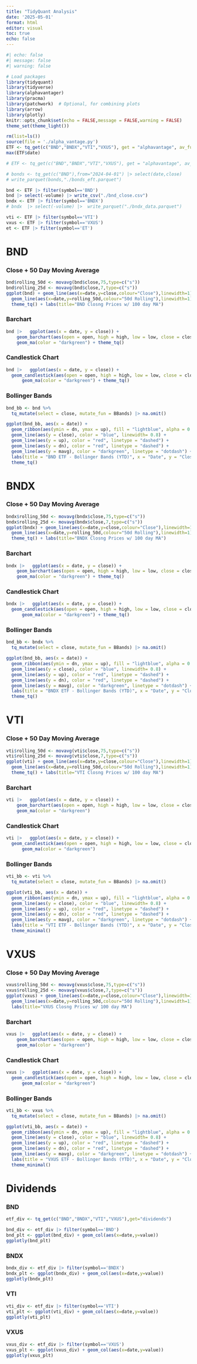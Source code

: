 ---
title: "TidyQuant Analysis"
date: '2025-05-01'
format: html
editor: visual
toc: true
echo: false
---

```{r}
#| echo: false
#| message: false
#| warning: false

# Load packages
library(tidyquant)
library(tidyverse)
library(alphavantager)
library(pracma)
library(patchwork)  # Optional, for combining plots
library(arrow)
library(plotly)
knitr::opts_chunk$set(echo = FALSE,message = FALSE,warning = FALSE)
theme_set(theme_light())
```

```{r}
rm(list=ls())
source(file = './alpha_vantage.py')
ETF <- tq_get(c("BND","BNDX","VTI","VXUS"), get = "alphavantage", av_fun = "TIME_SERIES_DAILY", from = as.Date(format(Sys.Date(), "%Y-01-01"))) |> rename(date = timestamp)
max(ETF$date)


```

```{r}
# ETF <- tq_get(c("BND","BNDX","VTI","VXUS"), get = "alphavantage", av_fun = "TIME_SERIES_DAILY") |> rename(date = timestamp)

# bonds <- tq_get(c("BND"),from="2024-04-01") |> select(date,close)
# write_parquet(bonds,"./bonds_eft.parquet")
```

```{r}
bnd <- ETF |> filter(symbol=='BND')
bnd |> select(-volume) |> write_csv("./bnd_close.csv")
bndx <- ETF |> filter(symbol=='BNDX')
# bndx  |> select(-volume) |>  write_parquet("./bndx_data.parquet")

vti <- ETF |> filter(symbol=='VTI')
vxus <- ETF |> filter(symbol=='VXUS')
et <- ETF |> filter(symbol=='ET')

```

# BND

### Close + 50 Day Moving Average

```{r}
bnd$rolling_50d <- movavg(bnd$close,75,type=c("s"))
bnd$rolling_25d <- movavg(bnd$close,7,type=c("s"))
ggplot(bnd) + geom_line(aes(x=date,y=close,colour="Close"),linewidth=1) +
  geom_line(aes(x=date,y=rolling_50d,colour="50d Rolling"),linewidth=1) +
  theme_tq() + labs(title="BND Closng Prices w/ 100 day MA")
```

### Barchart

```{r}
bnd |>   ggplot(aes(x = date, y = close)) +
    geom_barchart(aes(open = open, high = high, low = low, close = close)) +
    geom_ma(color = "darkgreen") + theme_tq()
```

### Candlestick Chart

```{r}
bnd |>   ggplot(aes(x = date, y = close)) +
  geom_candlestick(aes(open = open, high = high, low = low, close = close)) +
      geom_ma(color = "darkgreen") + theme_tq()
```

### Bollinger Bands

```{r}
bnd_bb <- bnd %>%
  tq_mutate(select = close, mutate_fun = BBands) |> na.omit()

ggplot(bnd_bb, aes(x = date)) +
  geom_ribbon(aes(ymin = dn, ymax = up), fill = "lightblue", alpha = 0.3) +
  geom_line(aes(y = close), color = "blue", linewidth= 0.8) +
  geom_line(aes(y = up), color = "red", linetype = "dashed") +
  geom_line(aes(y = dn), color = "red", linetype = "dashed") +
  geom_line(aes(y = mavg), color = "darkgreen", linetype = "dotdash") +
  labs(title = "BND ETF - Bollinger Bands (YTD)", x = "Date", y = "Closing Price") +
  theme_tq()

```

# BNDX

### Close + 50 Day Moving Average

```{r}
bndx$rolling_50d <- movavg(bndx$close,75,type=c("s"))
bndx$rolling_25d <- movavg(bndx$close,7,type=c("s"))
ggplot(bndx) + geom_line(aes(x=date,y=close,colour="Close"),linewidth=1) +
  geom_line(aes(x=date,y=rolling_50d,colour="50d Rolling"),linewidth=1) +
  theme_tq() + labs(title="BNDX Closng Prices w/ 100 day MA")
```

### Barchart

```{r}
bndx |>   ggplot(aes(x = date, y = close)) +
    geom_barchart(aes(open = open, high = high, low = low, close = close)) +
    geom_ma(color = "darkgreen") + theme_tq()
```

### Candlestick Chart

```{r}
bndx |>   ggplot(aes(x = date, y = close)) +
  geom_candlestick(aes(open = open, high = high, low = low, close = close)) +
      geom_ma(color = "darkgreen") + theme_tq()
```

### Bollinger Bands

```{r}
bnd_bb <- bndx %>%
  tq_mutate(select = close, mutate_fun = BBands) |> na.omit()

ggplot(bnd_bb, aes(x = date)) +
  geom_ribbon(aes(ymin = dn, ymax = up), fill = "lightblue", alpha = 0.3) +
  geom_line(aes(y = close), color = "blue", linewidth= 0.8) +
  geom_line(aes(y = up), color = "red", linetype = "dashed") +
  geom_line(aes(y = dn), color = "red", linetype = "dashed") +
  geom_line(aes(y = mavg), color = "darkgreen", linetype = "dotdash") +
  labs(title = "BNDX ETF - Bollinger Bands (YTD)", x = "Date", y = "Closing Price") +
  theme_tq()

```

# VTI

### Close + 50 Day Moving Average

```{r}
vti$rolling_50d <- movavg(vti$close,75,type=c("s"))
vti$rolling_25d <- movavg(vti$close,7,type=c("s"))
ggplot(vti) + geom_line(aes(x=date,y=close,colour="Close"),linewidth=1) +
  geom_line(aes(x=date,y=rolling_50d,colour="50d Rolling"),linewidth=1) +
  theme_tq() + labs(title="VTI Closng Prices w/ 100 day MA")
```

### Barchart

```{r}
vti |>   ggplot(aes(x = date, y = close)) +
    geom_barchart(aes(open = open, high = high, low = low, close = close)) +
    geom_ma(color = "darkgreen")
```

### Candlestick Chart

```{r}
vti |>   ggplot(aes(x = date, y = close)) +
  geom_candlestick(aes(open = open, high = high, low = low, close = close)) +
      geom_ma(color = "darkgreen")
```

### Bollinger Bands

```{r}
vti_bb <- vti %>%
  tq_mutate(select = close, mutate_fun = BBands) |> na.omit()

ggplot(vti_bb, aes(x = date)) +
  geom_ribbon(aes(ymin = dn, ymax = up), fill = "lightblue", alpha = 0.3) +
  geom_line(aes(y = close), color = "blue", linewidth= 0.8) +
  geom_line(aes(y = up), color = "red", linetype = "dashed") +
  geom_line(aes(y = dn), color = "red", linetype = "dashed") +
  geom_line(aes(y = mavg), color = "darkgreen", linetype = "dotdash") +
  labs(title = "VTI ETF - Bollinger Bands (YTD)", x = "Date", y = "Closing Price") +
  theme_minimal()

```

# VXUS

### Close + 50 Day Moving Average

```{r}
vxus$rolling_50d <- movavg(vxus$close,75,type=c("s"))
vxus$rolling_25d <- movavg(vxus$close,7,type=c("s"))
ggplot(vxus) + geom_line(aes(x=date,y=close,colour="Close"),linewidth=1) +
  geom_line(aes(x=date,y=rolling_50d,colour="50d Rolling"),linewidth=1) +
  labs(title="VXUS Closng Prices w/ 100 day MA")
```

### Barchart

```{r}
vxus |>   ggplot(aes(x = date, y = close)) +
    geom_barchart(aes(open = open, high = high, low = low, close = close)) +
    geom_ma(color = "darkgreen")
```

### Candlestick Chart

```{r}
vxus |>   ggplot(aes(x = date, y = close)) +
  geom_candlestick(aes(open = open, high = high, low = low, close = close)) +
      geom_ma(color = "darkgreen")
```

### Bollinger Bands

```{r}
vti_bb <- vxus %>%
  tq_mutate(select = close, mutate_fun = BBands) |> na.omit()

ggplot(vti_bb, aes(x = date)) +
  geom_ribbon(aes(ymin = dn, ymax = up), fill = "lightblue", alpha = 0.3) +
  geom_line(aes(y = close), color = "blue", linewidth= 0.8) +
  geom_line(aes(y = up), color = "red", linetype = "dashed") +
  geom_line(aes(y = dn), color = "red", linetype = "dashed") +
  geom_line(aes(y = mavg), color = "darkgreen", linetype = "dotdash") +
  labs(title = "VXUS ETF - Bollinger Bands (YTD)", x = "Date", y = "Closing Price") +
  theme_minimal()

```

# Dividends

### BND

```{r}
etf_div <- tq_get(c("BND","BNDX","VTI","VXUS"),get="dividends")
```

```{r}
bnd_div <- etf_div |> filter(symbol=='BND')
bnd_plt <- ggplot(bnd_div) + geom_col(aes(x=date,y=value))
ggplotly(bnd_plt)
```

### BNDX

```{r}
bndx_div <- etf_div |> filter(symbol=='BNDX')
bndx_plt <- ggplot(bndx_div) + geom_col(aes(x=date,y=value))
ggplotly(bndx_plt)
```

### VTI

```{r}
vti_div <- etf_div |> filter(symbol=='VTI')
vti_plt <- ggplot(vti_div) + geom_col(aes(x=date,y=value))
ggplotly(vti_plt)

```

### VXUS

```{r}
vxus_div <- etf_div |> filter(symbol=='VXUS')
vxus_plt <- ggplot(vxus_div) + geom_col(aes(x=date,y=value))
ggplotly(vxus_plt)

```

